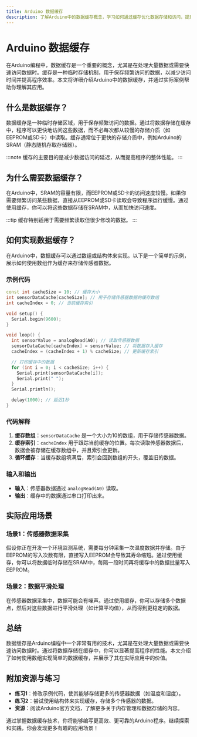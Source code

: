 ```yaml
---
title: Arduino 数据缓存
description: 了解Arduino中的数据缓存概念，学习如何通过缓存优化数据存储和访问，提升程序性能。
---
```


# Arduino 数据缓存

在Arduino编程中，数据缓存是一个重要的概念，尤其是在处理大量数据或需要快速访问数据时。缓存是一种临时存储机制，用于保存频繁访问的数据，以减少访问时间并提高程序效率。本文将详细介绍Arduino中的数据缓存，并通过实际案例帮助你理解其应用。

## 什么是数据缓存？

数据缓存是一种临时存储区域，用于保存频繁访问的数据。通过将数据存储在缓存中，程序可以更快地访问这些数据，而不必每次都从较慢的存储介质（如EEPROM或SD卡）中读取。缓存通常位于更快的存储介质中，例如Arduino的SRAM（静态随机存取存储器）。

:::note
缓存的主要目的是减少数据访问的延迟，从而提高程序的整体性能。
:::

## 为什么需要数据缓存？

在Arduino中，SRAM的容量有限，而EEPROM或SD卡的访问速度较慢。如果你需要频繁访问某些数据，直接从EEPROM或SD卡读取会导致程序运行缓慢。通过使用缓存，你可以将这些数据存储在SRAM中，从而加快访问速度。

:::tip
缓存特别适用于需要频繁读取但很少修改的数据。
:::

## 如何实现数据缓存？

在Arduino中，数据缓存可以通过数组或结构体来实现。以下是一个简单的示例，展示如何使用数组作为缓存来存储传感器数据。

### 示例代码

```cpp
const int cacheSize = 10; // 缓存大小
int sensorDataCache[cacheSize]; // 用于存储传感器数据的缓存数组
int cacheIndex = 0; // 当前缓存索引

void setup() {
  Serial.begin(9600);
}

void loop() {
  int sensorValue = analogRead(A0); // 读取传感器数据
  sensorDataCache[cacheIndex] = sensorValue; // 将数据存入缓存
  cacheIndex = (cacheIndex + 1) % cacheSize; // 更新缓存索引

  // 打印缓存中的数据
  for (int i = 0; i < cacheSize; i++) {
    Serial.print(sensorDataCache[i]);
    Serial.print(" ");
  }
  Serial.println();

  delay(1000); // 延迟1秒
}
```

### 代码解释

1. **缓存数组**：`sensorDataCache` 是一个大小为10的数组，用于存储传感器数据。
2. **缓存索引**：`cacheIndex` 用于跟踪当前缓存的位置。每次读取传感器数据后，数据会被存储在缓存数组中，并且索引会更新。
3. **循环缓存**：当缓存数组填满后，索引会回到数组的开头，覆盖旧的数据。

### 输入和输出

- **输入**：传感器数据通过 `analogRead(A0)` 读取。
- **输出**：缓存中的数据通过串口打印出来。

## 实际应用场景

### 场景1：传感器数据采集

假设你正在开发一个环境监测系统，需要每分钟采集一次温度数据并存储。由于EEPROM的写入次数有限，直接写入EEPROM会导致其寿命缩短。通过使用缓存，你可以将数据临时存储在SRAM中，每隔一段时间再将缓存中的数据批量写入EEPROM。

### 场景2：数据平滑处理

在传感器数据采集中，数据可能会有噪声。通过使用缓存，你可以存储多个数据点，然后对这些数据进行平滑处理（如计算平均值），从而得到更稳定的数据。

## 总结

数据缓存是Arduino编程中一个非常有用的技术，尤其是在处理大量数据或需要快速访问数据时。通过将数据存储在缓存中，你可以显著提高程序的性能。本文介绍了如何使用数组实现简单的数据缓存，并展示了其在实际应用中的价值。

## 附加资源与练习

- **练习1**：修改示例代码，使其能够存储更多的传感器数据（如温度和湿度）。
- **练习2**：尝试使用结构体来实现缓存，存储多个传感器的数据。
- **资源**：阅读Arduino官方文档，了解更多关于内存管理和数据存储的内容。

通过掌握数据缓存技术，你将能够编写更高效、更可靠的Arduino程序。继续探索和实践，你会发现更多有趣的应用场景！